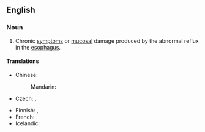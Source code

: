 ==English==
{{wikipedia|Gastroesophageal reflux disease}}

===Noun===
{{en-noun|-|sg=[[gastroesophageal]] [[reflux]]}}

# {{pathology}} Chronic [[symptom]]s or [[mucosal]] damage produced by the abnormal reflux in the [[esophagus]].

====Translations====
{{trans-top|medical condition}}
* Chinese:
*: Mandarin: {{t-|cmn|胃食管反流|tr=wèishíguǎn fǎnliú|sc=Hani}}
* Czech: {{t-|cs|gastroezofageální reflux|m}}, {{t-|cs|jícnový reflux|m}}
{{trans-mid}}
* Finnish: {{t-|fi|närästys}}, {{t|fi|refluksi}}
* French: {{t|fr|reflux|m}}
* Icelandic: {{t|is|vélindabakflæði|n}}
{{trans-bottom}}